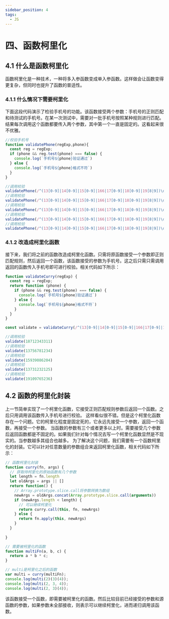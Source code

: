 ```yaml
---
sidebar_position: 4
tags: 
  - JS
---
```


# 四、函数柯里化

## 4.1 什么是函数柯里化
函数柯里化是一种技术，一种将多入参函数变成单入参函数。这样做会让函数变得更复杂，但同时也提升了函数的普适性。
### 4.1.1 什么情况下需要柯里化
下面这段代码演示了检验手机号的功能。该函数接受两个参数：手机号的正则匹配和待测试的手机号。在某一次测试中，需要对一批手机号按照某种规则进行匹配。结果每次调用这个函数都要传入两个参数，其中第一个一直是固定的。这看起来很不优雅。
```js
//校验手机号
function validatePhone(regExp,phone){
  const reg = regExp;
  if (phone && reg.test(phone) === false) {
    console.log(`手机号${phone}验证通过`)
  } else {
    console.log(`手机号${phone}格式不符`)
  }
}

//调用校验
validatePhone(/^(13[0-9]|14[0-9]|15[0-9]|166|17[0-9]|18[0-9]|19[8|9])\d{8}$/,18712343311)
//调用校验
validatePhone(/^(13[0-9]|14[0-9]|15[0-9]|166|17[0-9]|18[0-9]|19[8|9])\d{8}$/,13756781234)
//调用校验
validatePhone(/^(13[0-9]|14[0-9]|15[0-9]|166|17[0-9]|18[0-9]|19[8|9])\d{8}$/,15939086204)
//调用校验
validatePhone(/^(13[0-9]|14[0-9]|15[0-9]|166|17[0-9]|18[0-9]|19[8|9])\d{8}$/,13731232125)
//调用校验
validatePhone(/^(13[0-9]|14[0-9]|15[0-9]|166|17[0-9]|18[0-9]|19[8|9])\d{8}$/,19109765236)
```
### 4.1.2 改造成柯里化函数
接下来，我们将之前的函数改造成柯里化函数。只需将原函数接受一个参数即正则匹配规则，然后返回一个函数，该函数接受的参数为手机号。这之后只需只需调用返回的函数传入手机号即可进行校验。相关代码如下所示：
```js
function validateCurry(regExp) {
  const reg = regExp;
  return function (phone) {
    if (phone && reg.test(phone) === false) {
      console.log(`手机号${phone}验证通过`)
    } else {
      console.log(`手机号${phone}格式不符`)
    }
  }
}

const validate = validateCurry(/^(13[0-9]|14[0-9]|15[0-9]|166|17[0-9]|18[0-9]|19[8|9])\d{8}$/)

//调用校验
validate(18712343311)
//调用校验
validate(13756781234)
//调用校验
validate(15939086204)
//调用校验
validate(13731232125)
//调用校验
validate(19109765236)
```
## 4.2 函数的柯里化封装
上一节简单实现了一个柯里化函数，它接受正则匹配规则参数后返回一个函数。之后只用调用该函数传入手机号进行校验。
这样看似很不错。但是这个柯里化函数存在一个问题。它的柯里化程度是固定死的，它永远先接受一个参数，返回一个函数，再接受一个参数。
当函数的参数有三个或者更多以上时。需要接受几个参数后返回函数都是不固定的。如果我们针对每个情况去写一个柯里化函数显然是不现实的。当参数越多其组合也越多。
为了解决这个问题，我们需要有一个函数柯里化的封装。它可以针对任意数量的参数组合来返回柯里化函数，相关代码如下所示：
```js
// 函数柯里化封装
function curry(fn, args) {
  // 获取待柯里化的原始函数有几个参数
  let length = fn.length
  let oldArgs = args || []
  return function() {
    // Array.prototype.slice.call将参数转换为数组
    newArgs = oldArgs.concat(Array.prototype.slice.call(arguments))
    if (newArgs.length < length) {
      // 可以继续柯里化
      return curry.call(this, fn, newArgs)
    } else {
      return fn.apply(this, newArgs)
    }
  }
  
}

// 需要被柯里化的函数
function multiFn(a, b, c) {
  return a * b * c;
}

// multi是柯里化之后的函数
var multi = curry(multiFn);
console.log(multi(2)(3)(4));
console.log(multi(2, 3, 4));
console.log(multi(2, 3)(4));
```
该函数接受一个函数，即需要被柯里化的函数。然后比较目前已经接受的参数和源函数的参数，如果参数未全部接收，则表示可以继续柯里化，进而递归调用该函数。